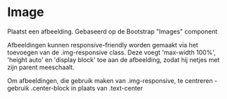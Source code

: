 # Image

Plaatst een afbeelding. Gebaseerd op de Bootstrap "Images" component

Afbeeldingen kunnen responsive-friendly worden gemaakt via het toevoegen van de .img-responsive class.
Deze voegt 'max-width 100%', 'height auto' en 'display block' toe aan de afbeelding, zodat hij netjes met zijn parent meeschaalt.

Om afbeeldingen, die gebruik maken van .img-responsive, te centreren - gebruik .center-block in plaats van .text-center
